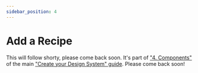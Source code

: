 ```yaml
---
sidebar_position: 4
---
```


# Add a Recipe

This will follow shorty, please come back soon. It's part of ["4. Components"](../create/components.mdx) of the main ["Create your Design System" guide](../create/index.mdx). Please come back soon!
